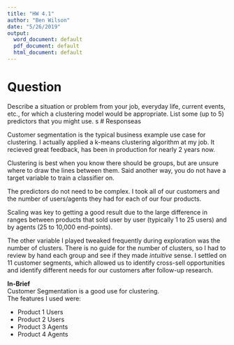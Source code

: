```yaml
---
title: "HW 4.1"
author: "Ben Wilson"
date: "5/26/2019"
output:
  word_document: default
  pdf_document: default
  html_document: default
---
```


# Question

Describe a situation or problem from your job, everyday life, current events, etc., for which a clustering model would be appropriate. List some (up to 5) predictors that you might use.
s
# Responseas

Customer segmentation is the typical business example use case for clustering. I actually applied a k-means clustering algorithm at my job. It recieved great feedback, has been in production for nearly 2 years now. 

Clustering is best when you know there should be groups, but are unsure where to draw the lines between them. Said another way, you do not have a target variable to train a classifier on.

The predictors do not need to be complex. I took all of our customers and the number of users/agents they had for each of our four products. 

Scaling was key to getting a good result due to the large difference in ranges between products that sold user by user (typically 1 to 25 users) and by agents (25 to 10,000 end-points).

The other variable I played tweaked frequently during exploration was the number of clusters. There is no guide for the number of clusters, so I had to review by hand each group and see if they made *intuitive* sense. I settled on 11 customer segments, which allowed us to identify cross-sell opportunities and identify different needs for our customers after follow-up research.

**In-Brief**  
Customer Segmentation is a good use for clustering.  
The features I used were:  

- Product 1 Users
- Product 2 Users
- Product 3 Agents
- Product 4 Agents